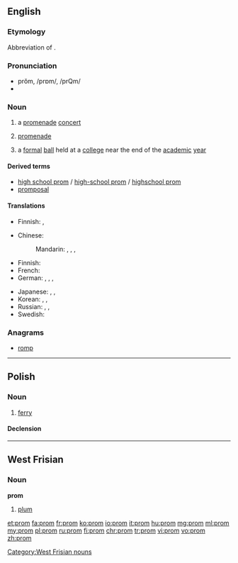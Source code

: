 ==English==
{{wikipedia}}

===Etymology===
Abbreviation of {{term|promenade|lang=en}}.

===Pronunciation===
* prŏm, /prɒm/, /prQm/
* {{rhymes|ɒm}}

===Noun===
{{en-noun}}

# {{context|British|lang=en}} a [[promenade]] [[concert]]
# {{context|British|abbreviation|lang=en}} [[promenade]]
# {{context|US|lang=en}} a [[formal]] [[ball]] held at a [[college]] near the end of the [[academic]] [[year]]

====Derived terms====
* [[high school prom]] / [[high-school prom]] / [[highschool prom]]
* [[promposal]]

====Translations====
{{trans-top|a promenade concert}}
{{trans-mid}}
{{trans-bottom}}

{{trans-top|promenade}}
* Finnish: {{t|fi|kävelykatu}}, {{t|fi|promenadi}}
{{trans-mid}}
{{trans-bottom}}

{{trans-top|a formal ball}}
* Chinese:
*: Mandarin: {{t|cmn|畢業舞會|sc=Hani}}, {{t|cmn|毕业舞会|tr=bìyè wǔhuì|sc=Hani}}, {{t|cmn|舞會|sc=Hani}}, {{t+|cmn|舞会|tr=wǔhuì|sc=Hani}}
* Finnish: {{t|fi|tanssiaiset|p}}
* French: {{t|fr|bal de finissants|m}}
* German: {{t+|de|Ball|m}}, {{t|de|Abschlussball|m}}, {{t|de|Prom|f}}, {{t+|de|Promenade|f}}
{{trans-mid}}
* Japanese: {{t|ja|プロム|tr=puromu|sc=Jpan}}, {{t|ja|プロムナード|tr=puromunādo|sc=Jpan}}, {{t|ja|舞踏会|tr=ぶとうかい, butōkai|sc=Jpan}}
* Korean: {{t|ko|프롬|tr=peurom|sc=Kore}}, {{t|ko|프롬나드|tr=peuromnadeu|sc=Kore}}, {{t+|ko|무도회|tr=mudohoe|sc=Kore}}
* Russian: {{qualifier|студенческий}} {{t+|ru|бал|m|tr=bal|sc=Cyrl}}, {{t|ru|выпускной вечер|m|tr=vypusknój véčer|sc=Cyrl}} {{qualifier|graduation party}}, {{qualifier|US}} {{t|ru|пром|m|tr=prom|sc=Cyrl}}
* Swedish: {{t+|sv|bal}}
{{trans-bottom}}

===Anagrams===
* [[romp#English|romp]]

----

==Polish==

===Noun===
{{pl-noun|m}}

# [[ferry]]

====Declension====
{{pl-decl-noun
|prom|promy
|promu|promów
|promowi|promom
|prom|promy
|promem|promami
|promie|promach
|promie|promy
}}

----

==West Frisian==

===Noun===
'''prom'''

# [[plum]]

[[Category:West Frisian nouns]]

[[et:prom]]
[[fa:prom]]
[[fr:prom]]
[[ko:prom]]
[[io:prom]]
[[it:prom]]
[[hu:prom]]
[[mg:prom]]
[[ml:prom]]
[[my:prom]]
[[pl:prom]]
[[ru:prom]]
[[fi:prom]]
[[chr:prom]]
[[tr:prom]]
[[vi:prom]]
[[vo:prom]]
[[zh:prom]]